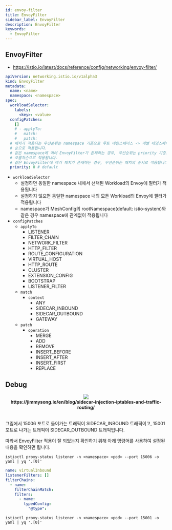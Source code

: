 ```yaml
---
id: envoy-filter
title: EnvoyFilter
sidebar_label: EnvoyFilter
description: EnvoyFilter
keywords:
  - EnvoyFilter
---
```



## EnvoyFilter

- https://istio.io/latest/docs/reference/config/networking/envoy-filter/

```yaml
apiVersion: networking.istio.io/v1alpha3
kind: EnvoyFilter
metadata:
  name: <name>
  namespace: <namespace>
spec:
  workloadSelector:
    labels:
      <key>: <value>
  configPatches:
    []
    # - applyTo:
    #   match:
    #   patch:
  # 패치가 적용되는 우선순위는 namespace 기준으로 루트 네임스페이스 -> 개별 네임스페이스
  # 순으로 적용됩니다.
  # 같은 namespace에 여러 EnvoyFilter가 존재하는 경우, 우선순위는 priority 기준으로
  # 오름차순으로 적용됩니다.
  # 같은 EnvoyFilter에 여러 패치가 존재하는 경우, 우선순위는 패치의 순서로 적용됩니다.
  priority: 0 # default
```

- `workloadSelector`
  - 설정하면 동일한 namespace 내에서 선택된 Workload의 Envoy에 필터가 적용됩니다
  - 설정하지 않으면 동일한 namespace 내의 모든 Workload의 Envoy에 필터가 적용됩니다
  - namespace가 MeshConfig의 rootNamespace(default: istio-system)와 같은 경우 namespace에 관계없이 적용됩니다
- `configPatches`
  - `applyTo`
    - LISTENER
    - FILTER_CHAIN
    - NETWORK_FILTER
    - HTTP_FILTER
    - ROUTE_CONFIGURATION
    - VIRTUAL_HOST
    - HTTP_ROUTE
    - CLUSTER
    - EXTENSION_CONFIG
    - BOOTSTRAP
    - LISTENER_FILTER
  - `match`
    - `context`
      - ANY
      - SIDECAR_INBOUND
      - SIDECAR_OUTBOUND
      - GATEWAY
  - `patch`
    - `operation`
      - MERGE
      - ADD
      - REMOVE
      - INSERT_BEFORE
      - INSERT_AFTER
      - INSERT_FIRST
      - REPLACE

## Debug

<center>
	<img src={useBaseUrl("img/mlops/mlops/istio/istio-iptables.svg")} />
</center>

<center>
	<strong>https://jimmysong.io/en/blog/sidecar-injection-iptables-and-traffic-routing/</strong>
</center>
<br />

그림에서 15006 포트로 들어가는 트래픽이 SIDECAR_INBOUND 트래픽이고, 15001 포트로 나가는 트래픽이 SIDECAR_OUTBOUND 트래픽입니다.

따라서 EnvoyFilter 적용이 잘 되었는지 확인하기 위해 아래 명령어를 사용하여 설정된 내용을 확인하면 됩니다.

```shell
istioctl proxy-status listener -n <namespace> <pod> --port 15006 -o yaml | yq '.[0]'
```

```yaml
name: virtualInbound
listenerFilters: []
filterChains:
  - name:
    filterChainMatch:
    filters:
      - name:
        typedConfig:
          "@type":
```

```shell
istioctl proxy-status listener -n <namespace> <pod> --port 15001 -o yaml | yq '.[0]'
```
